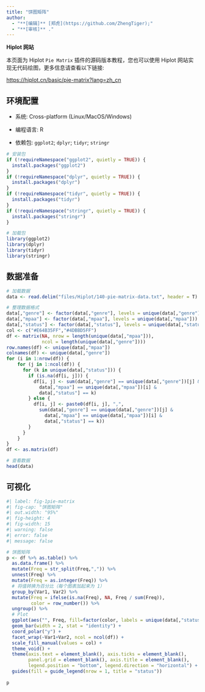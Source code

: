 ```yaml
---
title: "饼图矩阵"
author:
  - "**[编辑]** [郑虎](https://github.com/ZhengTiger);"
  - "**[审核]** ."
---
```


::: callout-note
**Hiplot 网站**

本页面为 Hiplot `Pie Matrix` 插件的源码版本教程，您也可以使用 Hiplot 网站实现无代码绘图，更多信息请查看以下链接:

<https://hiplot.cn/basic/pie-matrix?lang=zh_cn>
:::

## 环境配置

-   系统: Cross-platform (Linux/MacOS/Windows)

-   编程语言: R

-   依赖包: `ggplot2`; `dplyr`; `tidyr`; `stringr`

```r
# 安装包
if (!requireNamespace("ggplot2", quietly = TRUE)) {
  install.packages("ggplot2")
}
if (!requireNamespace("dplyr", quietly = TRUE)) {
  install.packages("dplyr")
}
if (!requireNamespace("tidyr", quietly = TRUE)) {
  install.packages("tidyr")
}
if (!requireNamespace("stringr", quietly = TRUE)) {
  install.packages("stringr")
}

# 加载包
library(ggplot2)
library(dplyr)
library(tidyr)
library(stringr)
```

## 数据准备

```r
# 加载数据
data <- read.delim("files/Hiplot/140-pie-matrix-data.txt", header = T)

# 整理数据格式
data[,"genre"] <- factor(data[,"genre"], levels = unique(data[,"genre"]))
data[,"mpaa"] <- factor(data[,"mpaa"], levels = unique(data[,"mpaa"]))
data[,"status"] <- factor(data[,"status"], levels = unique(data[,"status"]))
col <- c("#E64B35FF","#4DBBD5FF")
df <- matrix(NA, nrow = length(unique(data[,"mpaa"])),
             ncol = length(unique(data[,"genre"])))
row.names(df) <- unique(data[,"mpaa"])
colnames(df) <- unique(data[,"genre"])
for (i in 1:nrow(df)) {
    for (j in 1:ncol(df)) {
      for (k in unique(data[,"status"])) {
        if (is.na(df[i, j])) {
          df[i, j] <- sum(data[,"genre"] == unique(data[,"genre"])[j] &
            data[,"mpaa"] == unique(data[,"mpaa"])[i] &
            data[,"status"] == k)
        } else {
          df[i, j] <- paste0(df[i, j], ",", 
            sum(data[,"genre"] == unique(data[,"genre"])[j] &
              data[,"mpaa"] == unique(data[,"mpaa"])[i] &
              data[,"status"] == k))
        }
      }
    }
}
df <- as.matrix(df)

# 查看数据
head(data)
```

## 可视化

```r
#| label: fig-1pie-matrix
#| fig-cap: "饼图矩阵"
#| out.width: "95%"
#| fig-height: 4
#| fig-width: 15
#| warning: false
#| error: false
#| message: false

# 饼图矩阵
p <- df %>% as.table() %>%
  as.data.frame() %>%
  mutate(Freq = str_split(Freq,",")) %>%
  unnest(Freq) %>%
  mutate(Freq = as.integer(Freq)) %>%
  # 将值转换为百分比（每个图表加起来为 1）
  group_by(Var1, Var2) %>%
  mutate(Freq = ifelse(is.na(Freq), NA, Freq / sum(Freq)),
         color = row_number()) %>%
  ungroup() %>%
  # Plot
  ggplot(aes("", Freq, fill=factor(color, labels = unique(data[,"status"])))) + 
  geom_bar(width = 2, stat = "identity") +
  coord_polar("y") +
  facet_wrap(~Var1+Var2, ncol = ncol(df)) +
  scale_fill_manual(values = col) +
  theme_void() +
  theme(axis.text = element_blank(), axis.ticks = element_blank(),
        panel.grid = element_blank(), axis.title = element_blank(),
        legend.position = "bottom", legend.direction = "horizontal") +
  guides(fill = guide_legend(nrow = 1, title = "status"))
  
p
```



